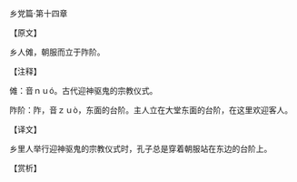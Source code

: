 

乡党篇·第十四章

【原文】

乡人傩，朝服而立于阼阶。

【注释】

傩：音ｎｕó。古代迎神驱鬼的宗教仪式。

阼阶：阼，音ｚｕò，东面的台阶。主人立在大堂东面的台阶，在这里欢迎客人。

【译文】

乡里人举行迎神驱鬼的宗教仪式时，孔子总是穿着朝服站在东边的台阶上。

【赏析】

